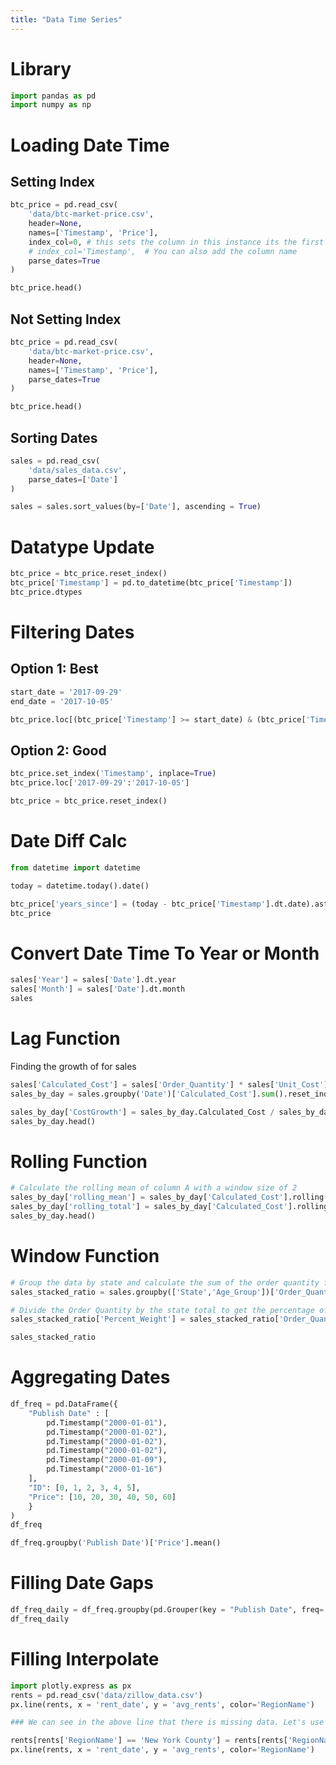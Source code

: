 ```yaml
---
title: "Data Time Series"
---
```


# Library
```python

import pandas as pd
import numpy as np

```


# Loading Date Time
## Setting Index
```python

btc_price = pd.read_csv(
    'data/btc-market-price.csv',
    header=None,
    names=['Timestamp', 'Price'],
    index_col=0, # this sets the column in this instance its the first column 1
    # index_col='Timestamp',  # You can also add the column name
    parse_dates=True
)

btc_price.head()


```
## Not Setting Index
```python

btc_price = pd.read_csv(
    'data/btc-market-price.csv',
    header=None,
    names=['Timestamp', 'Price'],
    parse_dates=True
)

btc_price.head()


```
## Sorting Dates
```python

sales = pd.read_csv(
    'data/sales_data.csv',
    parse_dates=['Date']
)

sales = sales.sort_values(by=['Date'], ascending = True)

```



# Datatype Update
```python

btc_price = btc_price.reset_index()
btc_price['Timestamp'] = pd.to_datetime(btc_price['Timestamp'])
btc_price.dtypes

```


# Filtering Dates
## Option 1: Best
```python

start_date = '2017-09-29'
end_date = '2017-10-05'

btc_price.loc[(btc_price['Timestamp'] >= start_date) & (btc_price['Timestamp'] <= end_date)]

```

## Option 2: Good
```python

btc_price.set_index('Timestamp', inplace=True)
btc_price.loc['2017-09-29':'2017-10-05']


```

```python
btc_price = btc_price.reset_index()
```




# Date Diff Calc
```python

from datetime import datetime

today = datetime.today().date()

btc_price['years_since'] = (today - btc_price['Timestamp'].dt.date).astype('timedelta64[D]').astype(int)
btc_price

```



# Convert Date Time To Year or Month
```python

sales['Year'] = sales['Date'].dt.year
sales['Month'] = sales['Date'].dt.month
sales

```

# Lag Function
Finding the growth of for sales
```python

sales['Calculated_Cost'] = sales['Order_Quantity'] * sales['Unit_Cost']
sales_by_day = sales.groupby('Date')['Calculated_Cost'].sum().reset_index()

sales_by_day['CostGrowth'] = sales_by_day.Calculated_Cost / sales_by_day.Calculated_Cost.shift(1) - 1
sales_by_day.head()

```


# Rolling Function
```python

# Calculate the rolling mean of column A with a window size of 2
sales_by_day['rolling_mean'] = sales_by_day['Calculated_Cost'].rolling(window=3).mean()
sales_by_day['rolling_total'] = sales_by_day['Calculated_Cost'].rolling(window=3).sum()
sales_by_day.head()

```

# Window Function
```python

# Group the data by state and calculate the sum of the order quantity for each state
sales_stacked_ratio = sales.groupby(['State','Age_Group'])['Order_Quantity'].sum().reset_index()

# Divide the Order Quantity by the state total to get the percentage of the order quantity for each age group in each state
sales_stacked_ratio['Percent_Weight'] = sales_stacked_ratio['Order_Quantity']/ sales_stacked_ratio.groupby('State')['Order_Quantity'].transform('sum')

sales_stacked_ratio

```

# Aggregating Dates
```python

df_freq = pd.DataFrame({
    "Publish Date" : [
        pd.Timestamp("2000-01-01"),
        pd.Timestamp("2000-01-02"),
        pd.Timestamp("2000-01-02"),
        pd.Timestamp("2000-01-02"),
        pd.Timestamp("2000-01-09"),
        pd.Timestamp("2000-01-16")
    ],
    "ID": [0, 1, 2, 3, 4, 5],
    "Price": [10, 20, 30, 40, 50, 60]
    }
)
df_freq

```

```python

df_freq.groupby('Publish Date')['Price'].mean()

```

# Filling Date Gaps
```python

df_freq_daily = df_freq.groupby(pd.Grouper(key = "Publish Date", freq= "1D"))['Price'].mean().reset_index()
df_freq_daily

```

# Filling Interpolate
```python

import plotly.express as px
rents = pd.read_csv('data/zillow_data.csv')
px.line(rents, x = 'rent_date', y = 'avg_rents', color='RegionName')

### We can see in the above line that there is missing data. Let's use interpolate

```


```python

rents[rents['RegionName'] == 'New York County'] = rents[rents['RegionName'] == 'New York County'].interpolate(method = 'linear')
px.line(rents, x = 'rent_date', y = 'avg_rents', color='RegionName')

```

